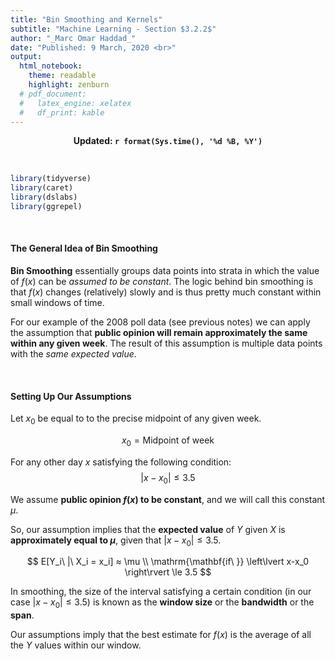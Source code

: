 ```yaml
---
title: "Bin Smoothing and Kernels"
subtitle: "Machine Learning - Section $3.2.2$"
author: "_Marc Omar Haddad_"
date: "Published: 9 March, 2020 <br>"
output:
  html_notebook:
    theme: readable
    highlight: zenburn
  # pdf_document:
  #   latex_engine: xelatex
  #   df_print: kable
---
```

<!-- FOR UPDATES -->
  
  <!-- Uncomment if output = html_notebook: -->
     <center><strong>Updated: `r format(Sys.time(), '%d %B, %Y')`</strong></center>
  
  <!-- Uncomment if output = pdf_document: -->
    <!-- \begin{center}Updated: `r format(Sys.time(), '%d %B, %Y')`\end{center} -->

<!-- FOR UPDATES -->    

\

```r
library(tidyverse)
library(caret)
library(dslabs)
library(ggrepel)
```

\

#### The General Idea of Bin Smoothing

**Bin Smoothing** essentially groups data points into strata in which the value of $f(x)$ can be *assumed to be constant*. The logic behind bin smoothing is that $f(x)$ changes (relatively) slowly and is thus pretty much constant within small windows of time.

For our example of the 2008 poll data (see previous notes) we can apply the assumption that **public opinion will remain approximately the same within any given week**. The result of this assumption is multiple data points with the *same expected value*.

\

#### Setting Up Our Assumptions

Let $x_0$ be equal to to the precise midpoint of any given week.

$$
x_0 = \mathrm{Midpoint\ of\ week}
$$

For any other day $x$ satisfying the following condition:
$$
\left\lvert x-x_0 \right\rvert \le 3.5
$$

We assume **public opinion $f(x)$ to be constant**, and we will call this constant $\mu$.

So, our assumption implies that the **expected value** of $Y$ given $X$ is **approximately equal to $\mu$**, given that $\left\lvert x-x_0 \right\rvert \le 3.5$.

$$
E[Y_i\ |\ X_i = x_i] ≈ \mu \\
\mathrm{\mathbf{if\ }} \left\lvert x-x_0 \right\rvert \le 3.5
$$


In smoothing, the size of the interval satisfying a certain condition (in our case $\left\lvert x-x_0 \right\rvert \le 3.5$) is known as the **window size** or the **bandwidth** or the **span**.

Our assumptions imply that the best estimate for $f(x)$ is the average of all the $Y$ values within our window.












